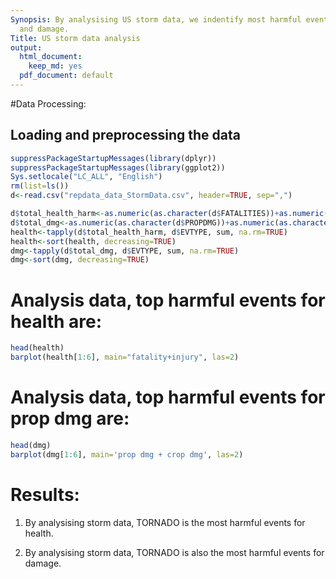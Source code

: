 ```yaml
---
Synopsis: By analysising US storm data, we indentify most harmful event by health
  and damage.
Title: US storm data analysis
output:
  html_document:
    keep_md: yes
  pdf_document: default
---
```




#Data Processing:

## Loading and preprocessing the data

```r
suppressPackageStartupMessages(library(dplyr))
suppressPackageStartupMessages(library(ggplot2))
Sys.setlocale("LC_ALL", "English")
rm(list=ls())
d<-read.csv("repdata_data_StormData.csv", header=TRUE, sep=",")
```

```r
d$total_health_harm<-as.numeric(as.character(d$FATALITIES))+as.numeric(as.character(d$INJURIES))
d$total_dmg<-as.numeric(as.character(d$PROPDMG))+as.numeric(as.character(d$CROPDMG))
health<-tapply(d$total_health_harm, d$EVTYPE, sum, na.rm=TRUE)
health<-sort(health, decreasing=TRUE)
dmg<-tapply(d$total_dmg, d$EVTYPE, sum, na.rm=TRUE)
dmg<-sort(dmg, decreasing=TRUE)
```

# Analysis data, top harmful events for health are:

```r
head(health)
barplot(health[1:6], main="fatality+injury", las=2)
```

# Analysis data, top harmful events for prop dmg are:

```r
head(dmg)
barplot(dmg[1:6], main='prop dmg + crop dmg', las=2)
```

# Results:
1. By analysising storm data, TORNADO is the most harmful events for health.

2. By analysising storm data, TORNADO is also the most harmful events for damage.
